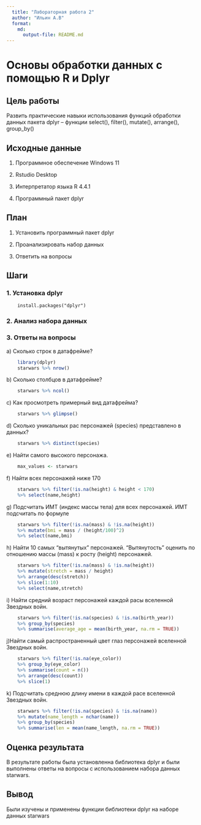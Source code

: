 ```yaml
---
  title: "Лабораторная работа 2"
  author: "Ильин А.В"
  format: 
    md:
      output-file: README.md
---
```



# Основы обработки данных с помощью R и Dplyr


## Цель работы
Развить практические навыки использования функций обработки данных пакета dplyr – функции select(), filter(), mutate(), arrange(), group_by()

## Исходные данные

1.  Программное обеспечение Windows 11

2.  Rstudio Desktop

3.  Интерпретатор языка R 4.4.1

4.  Программный пакет dplyr

## План

1.  Установить программный пакет dplyr

2.  Проанализировать набор данных

3.  Ответить на вопросы

## Шаги

### 1. Установка dplyr
```         
    install.packages("dplyr")
```

### 2. Анализ набора данных

### 3. Ответы на вопросы

a\) Сколько строк в датафрейме?

```r
    library(dplyr)
    starwars %>% nrow()
```

b\) Сколько столбцов в датафрейме?

```r
    starwars %>% ncol()
```

c\) Как просмотреть примерный вид датафрейма?

```r
    starwars %>% glimpse()
```

d\) Сколько уникальных рас персонажей (species) представлено в данных?

```r
    starwars %>% distinct(species)

```

e\) Найти самого высокого персонажа.

```r
    max_values <- starwars 
```

f\) Найти всех персонажей ниже 170

```r
    starwars %>% filter(!is.na(height) & height < 170) 
    %>% select(name,height)
```

g\) Подсчитать ИМТ (индекс массы тела) для всех персонажей. ИМТ подсчитать по формуле

```r
    starwars %>% filter(!is.na(mass) & !is.na(height)) 
    %>% mutate(bmi = mass / (height/100)^2) 
    %>% select(name,bmi)

```

h\) Найти 10 самых “вытянутых” персонажей. “Вытянутость” оценить по отношению массы (mass) к росту (height) персонажей.

```r
    starwars %>% filter(!is.na(mass) & !is.na(height)) 
    %>% mutate(stretch = mass / height) 
    %>% arrange(desc(stretch)) 
    %>% slice(1:10) 
    %>% select(name,stretch)
```

i\) Найти средний возраст персонажей каждой расы вселенной Звездных войн.

```r
    starwars %>% filter(!is.na(species) & !is.na(birth_year)) 
    %>% group_by(species) 
    %>% summarise(average_age = mean(birth_year, na.rm = TRUE))
```

j\)Найти самый распространенный цвет глаз персонажей вселенной Звездных войн.

```r
    starwars %>% filter(!is.na(eye_color)) 
    %>% group_by(eye_color)
    %>% summarise(count = n()) 
    %>% arrange(desc(count)) 
    %>% slice(1)
```

k\) Подсчитать среднюю длину имени в каждой расе вселенной Звездных войн.

```r
    starwars %>% filter(!is.na(species) & !is.na(name)) 
    %>% mutate(name_length = nchar(name)) 
    %>% group_by(species) 
    %>% summarise(len = mean(name_length, na.rm = TRUE))
```

## Оценка результата

В результате работы была установленна библиотека dplyr и были выполнены ответы на вопросы с использованием набора данных starwars.

## Вывод

Были изучены и применены функции библиотеки dplyr на наборе данных starwars